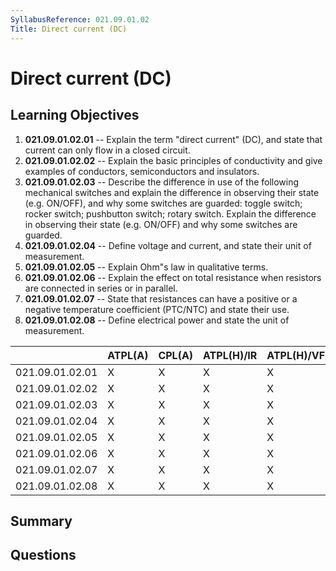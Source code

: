 ```yaml
---
SyllabusReference: 021.09.01.02
Title: Direct current (DC)
---
```


# Direct current (DC)

## Learning Objectives

1. **021.09.01.02.01** -- Explain the term "direct current" (DC), and state that
   current can only flow in a closed circuit.
2. **021.09.01.02.02** -- Explain the basic principles of conductivity and give
   examples of conductors, semiconductors and insulators.
3. **021.09.01.02.03** -- Describe the difference in use of the following
   mechanical switches and explain the difference in observing their state (e.g.
   ON/OFF), and why some switches are guarded: toggle switch; rocker switch;
   pushbutton switch; rotary switch. Explain the difference in observing their
   state (e.g. ON/OFF) and why some switches are guarded.
4. **021.09.01.02.04** -- Define voltage and current, and state their unit of
   measurement.
5. **021.09.01.02.05** -- Explain Ohm"s law in qualitative terms.
6. **021.09.01.02.06** -- Explain the effect on total resistance when resistors
   are connected in series or in parallel.
7. **021.09.01.02.07** -- State that resistances can have a positive or a negative
   temperature coefficient (PTC/NTC) and state their use.
8. **021.09.01.02.08** -- Define electrical power and state the unit of
   measurement.

|                 | ATPL(A) | CPL(A) | ATPL(H)/IR | ATPL(H)/VFR | CPL(H) | IR  | CBIR(A) |
| --------------- | ------- | ------ | ---------- | ----------- | ------ | --- | ------- |
| 021.09.01.02.01 | X       | X      | X          | X           | X      |     |         |
| 021.09.01.02.02 | X       | X      | X          | X           | X      |     |         |
| 021.09.01.02.03 | X       | X      | X          | X           | X      |     |         |
| 021.09.01.02.04 | X       | X      | X          | X           | X      |     |         |
| 021.09.01.02.05 | X       | X      | X          | X           | X      |     |         |
| 021.09.01.02.06 | X       | X      | X          | X           | X      |     |         |
| 021.09.01.02.07 | X       | X      | X          | X           | X      |     |         |
| 021.09.01.02.08 | X       | X      | X          | X           | X      |     |         |

## Summary

## Questions

